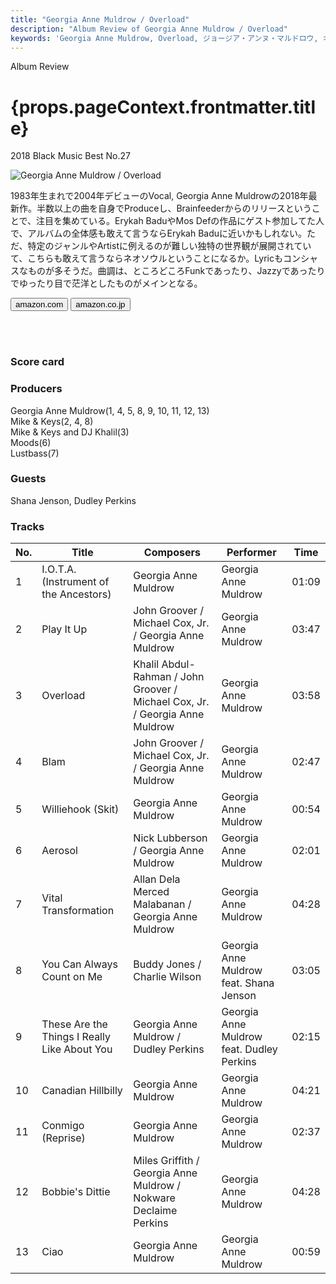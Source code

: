 ```yaml
---
title: "Georgia Anne Muldrow / Overload"
description: "Album Review of Georgia Anne Muldrow / Overload"
keywords: 'Georgia Anne Muldrow, Overload, ジョージア・アンヌ・マルドロウ, オーバーロード'
---
```





<p className="largeP">Album Review</p>
<h1 className="h1--no--margin">{props.pageContext.frontmatter.title}</h1>
<p className="largeP"><Link to="/best50/2018/">2018 Black Music Best No.27</Link></p>

<Row  className="image-card-group">
	<Column colMd={"4"} colLg={"4"} noGutterMdLeft="">
       <ImageCard>

![Georgia Anne Muldrow / Overload](../../images/cd/georgiaannemuldrow1L.jpg) 

</ImageCard>
	</Column>
	<Column colMd={"8"} colLg={"8"} noGutterMdLeft="">
	<p>
	1983年生まれで2004年デビューのVocal, Georgia Anne Muldrowの2018年最新作。半数以上の曲を自身でProduceし、Brainfeederからのリリースということで、注目を集めている。Erykah BaduやMos Defの作品にゲスト参加してた人で、アルバムの全体感も敢えて言うならErykah Baduに近いかもしれない。ただ、特定のジャンルやArtistに例えるのが難しい独特の世界観が展開されていて、こちらも敢えて言うならネオソウルということになるか。Lyricもコンシャスなものが多そうだ。曲調は、ところどころFunkであったり、Jazzyであったりでゆったり目で茫洋としたものがメインとなる。
  </p>
	<div>
	  <Button href="https://amzn.to/2YJKDS9" kind="primary" size="small" renderIcon={ArrowUpRight24}>
      amazon.com
    </Button>
    <Button href="https://amzn.to/2NyOiM9" kind="secondary" size="small" renderIcon={ArrowUpRight24}>
      amazon.co.jp
    </Button>
	</div>
	<a style="display:inline-block;overflow:hidden;background:url(https://linkmaker.itunes.apple.com/ja-jp/lockup.svg?releaseDate=2018-10-26T00:00:00Z&kind=album&bubble=apple_music&style=mono-black) no-repeat;width:180px;height:45px;" href="https://geo.music.apple.com/jp/album/overload/1435879898?mt=1&app=music&ls=1&at=11lcug"></a>
  <a style="display:inline-block;overflow:hidden;background:url(https://linkmaker.itunes.apple.com/ja-jp/badge-lrg.svg?releaseDate=2018-10-26T00:00:00Z&kind=album&bubble=itunes_music) no-repeat;width:140px;height:45px;" href="https://geo.music.apple.com/jp/album/overload/1435879898?app=itunes&at=11lcug"></a>
  </Column>
</Row>
<Row >
	<Column colMd={"4"} colLg={"4"} noGutterMdLeft="">
    <div>
      <h3>Score card</h3>
	    <SliderJS1 value="5" />
      <SliderJS2 value="3" />
	    <SliderJS3 value="1" />
      <SliderJS4 value="9" />
    </div>
  </Column>
  <Column colMd={"8"} colLg={"8"} noGutterMdLeft="">
    <div>
      <h3>Producers</h3>
      <p>
        Georgia Anne Muldrow(1, 4, 5, 8, 9, 10, 11, 12, 13)
        <br/>Mike & Keys(2, 4, 8)
        <br/>Mike & Keys and DJ Khalil(3)
        <br/>Moods(6)
        <br/>Lustbass(7)
      </p>
      <h3>Guests</h3>
      <p>
	      Shana Jenson, Dudley Perkins
      </p>
    </div>
  </Column>
</Row>

<h3>Tracks</h3>

|	No. |	 Title                                       |	 Composers                                                                  |	 Performer                                |	 Time	|
| --- |	-------------------------------------------- | ---------------------------------------------------------------------------- | ----------------------------------------- | ----- |
|	1	  |	I.O.T.A. (Instrument of the Ancestors)       | Georgia Anne Muldrow                                                        	|	Georgia Anne Muldrow                     	|	01:09 |
|	2	  |	Play It Up                                   | John Groover / Michael Cox, Jr. / Georgia Anne Muldrow                      	|	Georgia Anne Muldrow                     	|	03:47 |
|	3	  |	Overload                                     | Khalil Abdul-Rahman / John Groover / Michael Cox, Jr. / Georgia Anne Muldrow	|	Georgia Anne Muldrow                     	|	03:58 |
|	4	  |	Blam                                         | John Groover / Michael Cox, Jr. / Georgia Anne Muldrow                      	|	Georgia Anne Muldrow                     	|	02:47 |
|	5	  |	Williehook (Skit)                            | Georgia Anne Muldrow                                                        	|	Georgia Anne Muldrow                     	|	00:54 |
|	6	  |	Aerosol                                      | Nick Lubberson / Georgia Anne Muldrow                                       	|	Georgia Anne Muldrow                     	|	02:01 |
|	7	  |	Vital Transformation                         | Allan Dela Merced Malabanan / Georgia Anne Muldrow                          	|	Georgia Anne Muldrow                     	|	04:28 |
|	8	  |	You Can Always Count on Me                   | Buddy Jones / Charlie Wilson                                                	|	Georgia Anne Muldrow feat. Shana Jenson  	|	03:05 |
|	9	  |	These Are the Things I Really Like About You | Georgia Anne Muldrow / Dudley Perkins                                       	|	Georgia Anne Muldrow feat. Dudley Perkins	|	02:15 |
|	10	|	Canadian Hillbilly                           | Georgia Anne Muldrow                                                        	|	Georgia Anne Muldrow                     	|	04:21 |
|	11	|	Conmigo (Reprise)                            | Georgia Anne Muldrow                                                        	|	Georgia Anne Muldrow                     	|	02:37 |
|	12	|	Bobbie's Dittie                              | Miles Griffith / Georgia Anne Muldrow / Nokware Declaime Perkins            	|	Georgia Anne Muldrow                     	|	04:28 |
|	13	|	Ciao                                         | Georgia Anne Muldrow                                                        	|	Georgia Anne Muldrow                     	|	00:59 |

<Row>
<Column colMd={3} colLg={3} noGutterMdLeft>
<Review1 />
</Column>
</Row>